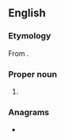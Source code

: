 ==English==

===Etymology===
From {{etyl|he|en}} {{m|he|דְּרוֹר||Dror, freedom, sparrow|tr=d'rór}}.

===Proper noun===
{{en-proper noun}}

# {{given name|lang=en|male|from=Hebrew}}

===Anagrams===
* {{anagrams|en|a=dorr|Dorr|dorr}}